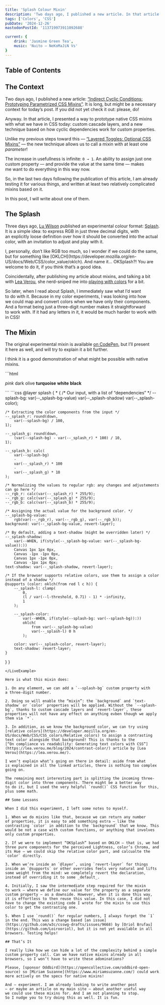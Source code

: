 ```yaml
---
title: 'Splash Colour Mixin'
description: 'Two days ago, I published a new article. In that article, I presented a way to prototype native CSS mixins with what we have in CSS today. Three days ago, Lu Wilson published an experimental colour format: Splash. When I read about it, I immediately saw what I’d want to do with it: prototype a mixin.'
tags: ['Colors', 'CSS']
pubDate: '2024-12-26'
mastodonPostId: '113719973911092688'

current: {
	drink: 'Jasmine Green Tea',
	music: 'Nuito — NeKoMaJiN Vs'
}
---
```



## Table of Contents

## The Context

Two days ago, I published a new article: [“Indirect Cyclic Conditions: Prototyping Parametrized CSS Mixins”](https://kizu.dev/indirect-cyclic-conditions/). It is long, but might be a necessary context for today’s post. If you did not yet check it out: please, do!

Anyway. In that article, I presented a way to prototype native CSS mixins with what we have in CSS today: custom cascade layers, and a new technique based on how cyclic dependencies work for custom properties.

Unlike my previous steps toward this — [“Layered Toggles: Optional CSS Mixins”](https://kizu.dev/layered-toggles/) — the new technique allows us to call a mixin with at least one _parameter_!

The increase in usefullness is infinite: `0 → 1`. An ability to assign just one custom property — and provide the value at the same time — makes me want to do everything in this way now.

So, in the last two days following the publication of this article, I am already testing it for various things, and written at least two relatively complicated mixins based on it.

In this post, I will write about one of them.

## The Splash

Three days ago, [Lu Wilson](https://www.todepond.com/) published an experimental colour format: [Splash](https://www.todepond.com/lab/splash/). It is a simple idea: to express RGB in just three decimal digits, with an explicitly loose definition over how it should be converted into the actual color, with an invitation to adjust and play with it.

<aside>
I, personally, don’t like RGB too much, so I wonder if we could do the same, but for something like [OKLCH](https://developer.mozilla.org/en-US/docs/Web/CSS/color_value/oklch). And name it… OKSplash?! You are welcome to do it, if you think that’s a good idea.
</aside>

Coincidentally, after publishing my article about mixins, and talking a bit with [Lea Verou](https://lea.verou.me/), she nerd-sniped me into [playing with colors](https://front-end.social/@kizu/113714092648709846) for a bit.

So later, when I read about Splash, I immediately saw what I’d want to do with it. Because in my color experiments, I was looking into how we could map and convert colors when we have only their components. And a format being just a three-digit number makes it straightforward to work with. If it had any letters in it, it would be much harder to work with in CSS!

## The Mixin

The original experimental mixin is available [on CodePen](https://codepen.io/kizu/pen/yyBoyev), but I’ll present it here as well, and will try to explain it a bit further.

I think it is a good demonstration of what might be possible with native mixins.

<LiveExample>
```html
<p style="position: sticky; top: 0;">
	<em style="--splash-bg: 967">pink</em>
	<span style="--splash-bg: 342">dark olive</span>
	<strong style="--splash-bg: 277">turquoise</strong>
	<strong style="--splash-bg: 999">white</strong>
	<strong style="--splash-bg: 000">black</strong>
</p>
```
```css
@layer splash { * {
	/* Our input, with a list of “dependencies” */
	--splash-bg:
		var(--_splash-bg-value)
		var(--_splash-shadow)
		var(--_splash-color);

	/* Extracting the color components from the input */
	--_splash_r: round(down,
		var(--splash-bg) / 100,
	1);

	--_splash_g: round(down,
		(var(--splash-bg) - var(--_splash_r) * 100) / 10,
	1);

	--_splash_b: calc(
		var(--splash-bg)
		-
		var(--_splash_r) * 100
		-
		var(--_splash_g) * 10
	);

	/* Normalizing the values to regular rgb: any changes and adjustements can go here */
	--_rgb_r: calc(var(--_splash_r) * 255/9);
	--_rgb_g: calc(var(--_splash_g) * 255/9);
	--_rgb_b: calc(var(--_splash_b) * 255/9);

	/* Assigning the actual value for the background color. */
	--_splash-bg-value:
		rgb(var(--_rgb_r), var(--_rgb_g), var(--_rgb_b));
	background: var(--_splash-bg-value, revert-layer);

	/* By default, adding a text-shadow (might be overridden later) */
	--_splash-shadow:
		var(--WHEN, if(style(--_splash-bg-value: var(--_splash-bg-value)):))
		Canvas 1px 1px 0px,
		Canvas -1px -1px 0px,
		Canvas 1px -1px 0px,
		Canvas -1px 1px 0px;
	text-shadow: var(--_splash-shadow, revert-layer);

	/* If the browser supports relative colors, use them to assign a color instead of a shadow */
	@supports (color: oklch(from red l c h)) {
		--_splash-l: clamp(
			0,
			(l / var(--l-threshold, 0.71) - 1) * -infinity,
			1
		);

		--_splash-color:
			var(--WHEN, if(style(--splash-bg: var(--splash-bg)):))
			oklch(
				from var(--_splash-bg-value)
				var(--_splash-l) 0 h
			);

		color: var(--_splash-color, revert-layer);
		text-shadow: revert-layer;
	}
} }
```
</LiveExample>

Here is what this mixin does:

1. On any element, we can add a `--splash-bg` custom property with a three-digit number.

2. Doing so will enable the “mixin”: the `background` and `text-shadow` or `color` properties will be applied. Without the `--splash-bg`, thanks to custom cascade layers and `revert-layer`, these properties will not have any effect on anything evben though we apply them via `*`.

3. In addition, as we know the background color, we can try using [relative colors](https://developer.mozilla.org/en-US/docs/Web/CSS/CSS_colors/Relative_colors) to assign a contrasting text color alongside that background! This is thanks to the [“On compliance vs readability: Generating text colors with CSS”](https://lea.verou.me/blog/2024/contrast-color/) article by [Lea Verou](https://lea.verou.me/).

I won’t explain what’s going on there in detail: aside from what is explained in all the linked articles, there is nothing too complex going on.

The remaining most interesting part is splitting the incoming three-digit color into three components. There might be a better way to do it, but I used the very helpful `round()` CSS function for this, plus some math.

## Some Lessons

When I did this experiment, I left some notes to myself.

1. When we do mixins like that, because we can return any number of properties, it is easy to add something extra — like the contrasting `color` in addition to the `background` that we know. This would be not a case with custom functions, or anything that involves only custom properties.

2. If we were to implement “OKSplash” based on OKLCH — that is, we had three pure components for the perceived Lightness, color’s Chroma, and its Hue — we could skip the relative color part, and calcualte the `color` directly.

3. When we’re inside an `@layer`, using `revert-layer` for things inside an `@supports` or other overrides feels very natural and lifts some weight from the mind: we completely revert the declaration, instead of overriding it to some _default_.

4. Initially, I saw the intermediate step required for the mixin to work — where we define our value for the property as a separate custom property — as a downside. However, when it is done this way, it is effortless to then reuse this value. In this case, I did not have to change the existing code I wrote for the mixin to use this color to get the contrasting one.

5. When I use `round()` for regular numbers, I always forget the `1` in the end. This was a change based [an issue](https://github.com/w3c/csswg-drafts/issues/9668) by [Oriol Brufau](https://github.com/Loirooriol), but it is not yet available in all browsers. Testing helps!

## That’s It

I really like how we can hide a lot of the complexity behind a simple custom property call. Can we have native mixins already in all browsers, so I won’t have to write these adominations?

Please, [sponsor Oddbird](https://opencollective.com/oddbird-open-source) so [Miriam Suzanne](https://www.miriamsuzanne.com/) could work more actively on the specs for native mixins!

And — experiment. I am already looking to write another post — or maybe an article on my main site — about another useful way we could use these mixins for. And I am not planning to stop. So I nudge you to try doing this as well. It is fun.
